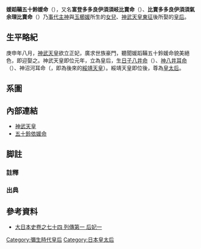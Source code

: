 '''媛蹈鞴五十鈴媛命'''（{{jpn|j = 媛蹈鞴五十鈴媛命|hg = ひめたたらいすすひめ の みこと<ref>{{Cite book|author = 舍人親王|authorlink = 舍人親王|title = 日本書紀|location = |publisher = |date = 1669年|accessdate = 2019年7月6日|url = https://kotenseki.nijl.ac.jp/biblio/100231049/viewer/111|archive-date = 2020年3月14日|archive-url = https://web.archive.org/web/20200314044820/https://kotenseki.nijl.ac.jp/biblio/100231049/viewer/111|dead-url = no}}</ref>|rm = Himetataraisusuuhime no mikoto|kyu = |hgt = }}），又名'''富登多多良伊須須岐比賣命'''（{{jpn|j = 富登多多良伊須須岐比賣命|hg = ほとたたらいすすきひめ の みこと|rm = Hototataraisusukihime no mikoto|kyu = |hgt = }}）、'''比賣多多良伊須須氣余理比賣命'''（{{jpn|j = 比賣多多良伊須須氣余理比賣命|hg = ひめたたらいすすきよりひめ の みこと|rm = Himetataraisusukiyorihime no mikoto|kyu = |hgt = }}）乃[[事代主神|事代主神]]與[[玉櫛媛|玉櫛媛]]所生的[[女兒|女兒]]、[[神武天皇|神武天皇]][[神武東征|東征]]後所娶的[[皇后|皇后]]。

== 生平略紀 ==
庚申年八月，[[神武天皇|神武天皇]]欲立正妃，廣求世族豪門，聽聞媛蹈鞴五十鈴媛命貌美絕色，即迎娶之。神武天皇即位元年，立為皇后，生[[日子八井命|日子八井命]]（{{lang|ja|ひこやゐ の みこと}}）、[[神八井耳命|神八井耳命]]（{{lang|ja|かむやゐみみ の みこと}}）、神沼河耳命（{{lang|ja|かむぬなかはみみ の みこと}}，即為後來的[[綏靖天皇|綏靖天皇]]）。綏靖天皇即位後，尊為[[皇太后|皇太后]]。

== 系圖 ==
{{日本皇室黎明期}}

== 內部連結 ==
* [[神武天皇|神武天皇]]
* [[五十鈴依媛命|五十鈴依媛命]]

== 脚註 ==
=== 註釋 ===
{{Reflist|group="註"}}

=== 出典 ===
{{Reflist|2}}

== 參考資料 ==
* [http://miko.org/~uraki/kuon/furu/text/dainihonsi/dns074.htm#01 大日本史卷之七十四 列傳第一 后妃一]{{Wayback|url=http://miko.org/~uraki/kuon/furu/text/dainihonsi/dns074.htm#01 |date=20140828205116 }}
<div class="references-small">
<references />
</div>

{{start box}}
{{succession box|title=日本皇后|before=－ |after=[[五十鈴依媛命|五十鈴依媛命]]|years=神武年間}}
{{end box}}

[[Category:彌生時代皇后|Category:彌生時代皇后]]
[[Category:日本皇太后|Category:日本皇太后]]